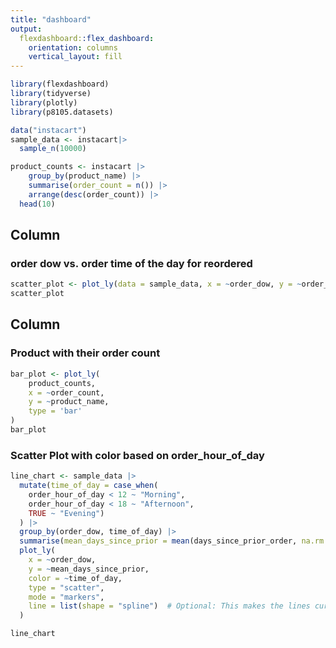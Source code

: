 ```yaml
---
title: "dashboard"
output: 
  flexdashboard::flex_dashboard:
    orientation: columns
    vertical_layout: fill
---
```


```r
library(flexdashboard)
library(tidyverse)
library(plotly)
library(p8105.datasets)
```

```r
data("instacart")
sample_data <- instacart|>
  sample_n(10000)
```

```r
product_counts <- instacart |>
    group_by(product_name) |>
    summarise(order_count = n()) |>
    arrange(desc(order_count)) |>
  head(10)
```

Column {data-width=350}
-----------------------------------------------------------------------

### order dow vs. order time of the day for reordered

```r
scatter_plot <- plot_ly(data = sample_data, x = ~order_dow, y = ~order_hour_of_day, color = ~as.factor(reordered), type = "box")
scatter_plot
```

Column {data-width=650}
-----------------------------------------------------------------------

### Product with their order count

```r
bar_plot <- plot_ly(
    product_counts,
    x = ~order_count,
    y = ~product_name,
    type = 'bar'
)
bar_plot

```

### Scatter Plot with color based on order_hour_of_day

```r

line_chart <- sample_data |>
  mutate(time_of_day = case_when(
    order_hour_of_day < 12 ~ "Morning",
    order_hour_of_day < 18 ~ "Afternoon",
    TRUE ~ "Evening")
  ) |>
  group_by(order_dow, time_of_day) |>
  summarise(mean_days_since_prior = mean(days_since_prior_order, na.rm = TRUE)) |>
  plot_ly(
    x = ~order_dow, 
    y = ~mean_days_since_prior,  
    color = ~time_of_day, 
    type = "scatter", 
    mode = "markers",
    line = list(shape = "spline")  # Optional: This makes the lines curved instead of straight
  )

line_chart

```




